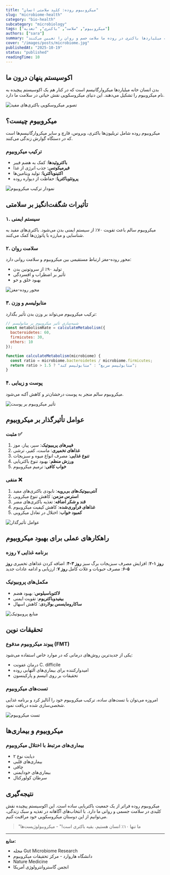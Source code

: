 ```yaml
---
title: "میکروبیوم روده: کلید سلامتی انسان"
slug: "microbiome-health"
category: "bio-health"
subcategory: "microbiology"
tags: ["میکروبیوم", "سلامت", "باکتری", "تغذیه"]
authors: ["sara"]
summary: "چگونه میلیاردها باکتری در روده ما سلامت جسم و روان را تعیین می‌کنند"
cover: "/images/posts/microbiome.jpg"
publishedAt: "2025-10-19"
status: "published"
readingTime: 10
---
```


## اکوسیستم پنهان درون ما

بدن انسان خانه میلیاردها میکروارگانیسم است که در کنار هم یک اکوسیستم پیچیده به نام میکروبیوم را تشکیل می‌دهند. این دنیای میکروسکوپی نقش حیاتی در سلامت ما دارد.

![تصویر میکروسکوپی باکتری‌های مفید](/images/posts/gut-bacteria.jpg)

## میکروبیوم چیست؟

میکروبیوم روده شامل تریلیون‌ها باکتری، ویروس، قارچ و سایر میکروارگانیسم‌ها است که در دستگاه گوارش زندگی می‌کنند.

### ترکیب میکروبیوم

- **باکتروئیدها**: کمک به هضم فیبر
- **فیرمیکوتس**: جذب انرژی از غذا
- **اکتینوباکتریا**: تولید ویتامین‌ها
- **پروتئوباکتریا**: حفاظت از دیواره روده

![نمودار ترکیب میکروبیوم](/images/posts/microbiome-composition.jpg)

## تأثیرات شگفت‌انگیز بر سلامتی

### ۱. سیستم ایمنی

میکروبیوم سالم باعث تقویت ۷۰٪ از سیستم ایمنی بدن می‌شود. باکتری‌های مفید به شناسایی و مبارزه با پاتوژن‌ها کمک می‌کنند.

### ۲. سلامت روان

محور روده-مغز ارتباط مستقیمی بین میکروبیوم و سلامت روانی دارد:

- تولید ۹۰٪ از سروتونین بدن
- تأثیر بر اضطراب و افسردگی
- بهبود خلق و خو

![محور روده-مغز](/images/posts/gut-brain-axis.jpg)

### ۳. متابولیسم و وزن

ترکیب میکروبیوم می‌تواند بر وزن بدن تأثیر بگذارد:

```javascript
// شبیه‌سازی تأثیر میکروبیوم بر متابولیسم
const metabolismRate = calculateMetabolism({
  bacteroidetes: 60,
  firmicutes: 30,
  others: 10
});

function calculateMetabolism(microbiome) {
  const ratio = microbiome.bacteroidetes / microbiome.firmicutes;
  return ratio > 1.5 ? "متابولیسم سریع" : "متابولیسم کند";
}
```

### ۴. پوست و زیبایی

میکروبیوم سالم منجر به پوست درخشان‌تر و کاهش آکنه می‌شود.

![تأثیر میکروبیوم بر پوست](/images/posts/skin-microbiome.jpg)

## عوامل تأثیرگذار بر میکروبیوم

### مثبت ✅

1. **فیبرهای پریبیوتیک**: سیر، پیاز، موز
2. **غذاهای تخمیری**: ماست، کفیر، ترشی
3. **تنوع غذایی**: مصرف انواع میوه و سبزیجات
4. **ورزش منظم**: بهبود تنوع باکتریایی
5. **خواب کافی**: ترمیم میکروبیوم

### منفی ❌

1. **آنتی‌بیوتیک‌های بی‌رویه**: نابودی باکتری‌های مفید
2. **استرس مزمن**: کاهش تنوع میکروبی
3. **قند و شکر اضافه**: تغذیه باکتری‌های مضر
4. **غذاهای فرآوری‌شده**: کاهش کیفیت میکروبیوم
5. **کمبود خواب**: اختلال در تعادل میکروبی

![عوامل تأثیرگذار](/images/posts/microbiome-factors.jpg)

## راهکارهای عملی برای بهبود میکروبیوم

### برنامه غذایی ۷ روزه

**روز ۱-۲**: افزایش مصرف سبزیجات برگ سبز
**روز ۳-۴**: اضافه کردن غذاهای تخمیری
**روز ۵-۶**: مصرف حبوبات و غلات کامل
**روز ۷**: ارزیابی و ادامه عادات جدید

### مکمل‌های پروبیوتیک

- **لاکتوباسیلوس**: بهبود هضم
- **بیفیدوباکتریوم**: تقویت ایمنی
- **ساکارومایسس بولاردی**: کاهش اسهال

![منابع پروبیوتیک](/images/posts/probiotic-sources.jpg)

## تحقیقات نوین

### پیوند میکروبیوم مدفوع (FMT)

یکی از جدیدترین روش‌های درمانی که در موارد خاص استفاده می‌شود:

- درمان عفونت C. difficile
- امیدوارکننده برای بیماری‌های التهابی روده
- تحقیقات بر روی اتیسم و پارکینسون

### تست‌های میکروبیوم

امروزه می‌توان با تست‌های ساده، ترکیب میکروبیوم خود را آنالیز کرد و برنامه غذایی شخصی‌سازی شده دریافت نمود.

![تست میکروبیوم](/images/posts/microbiome-test.jpg)

## میکروبیوم و بیماری‌ها

### بیماری‌های مرتبط با اختلال میکروبیوم

- دیابت نوع ۲
- بیماری‌های قلبی
- چاقی
- بیماری‌های خودایمنی
- سرطان کولورکتال

## نتیجه‌گیری

میکروبیوم روده فراتر از یک جمعیت باکتریایی ساده است. این اکوسیستم پیچیده نقش کلیدی در سلامت جسمی و روانی ما دارد. با انتخاب‌های آگاهانه در تغذیه و سبک زندگی، می‌توانیم از این دوستان میکروسکوپی خود مراقبت کنیم.

> "ما تنها ۱۰٪ انسان هستیم، بقیه باکتری است!" - میکروبیولوژیست‌ها

---

**منابع:**
- مجله Gut Microbiome Research
- دانشگاه هاروارد - مرکز تحقیقات میکروبیوم
- Nature Medicine
- انجمن گاستروانترولوژی آمریکا
